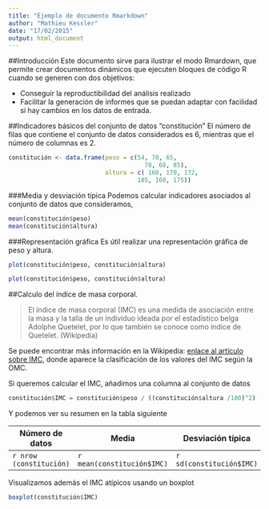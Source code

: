 ---
title: "Ejemplo de documento Rmarkdown"
author: "Mathieu Kessler"
date: "17/02/2015"
output: html_document
---
##Introducción
Este documento sirve para ilustrar el modo Rmardown, que permite crear documentos dinámicos que ejecuten bloques de código R cuando se generen con dos objetivos:

* Conseguir la reproductibilidad del análisis realizado
* Facilitar la generación de informes que se puedan adaptar con facilidad si hay cambios en los datos de entrada.

##Indicadores básicos del conjunto de datos “constitución”
<!-- Para ir insertando bloques (chunk) de códigos, se puede usar el comando "Insert chunk" del menú Code. -->
El número de filas que contiene el conjunto de datos considerados es 6, mientras que el número de columnas es 2.
```{r eval=TRUE, echo=FALSE}
constitución <- data.frame(peso = c(54, 70, 65, 
                                      78, 68, 85),
                           altura = c( 160, 170, 172,
                                    185, 160, 175))
```
###Media y desviación típica
Podemos calcular indicadores asociados al conjunto de datos que consideramos,
```{r}
mean(constitución$peso)
mean(constitución$altura)
```
###Representación gráfica
<!-- Podemos incluir gráficas que se generen en el momento de "Knit HTML". -->
Es útil realizar una representación gráfica de peso y altura.
```{r eval=TRUE, echo=FALSE}
plot(constitución$peso, constitución$altura)
```


<!-- Tenemos la opción de que aparezca o no el código del bloque, si le añadimos el argumento *echo = FALSE* en la cabecera del bloque. Si queremos por ejemplo pasar el informe a alguien a quién no le interesa el código con él que se ha generado, podremos usar este argumento en todos los bloques. -->

```{r eval=FALSE, echo=FALSE}
plot(constitución$peso, constitución$altura)
```

<!-- Existe la posibilidad de insertar código R en una línea de texto, (sin recurrir necesariamente a un bloque): -->

<!-- El número de filas que contiene el conjunto de datos considerados es `r nrow(constitución)`, mientras que el número de columnas es `r ncol(constitución)`. -->


<!-- La media del peso en el conjunto de datos considerados es `r mean(constitución$peso)` y su desviación típica es `r sd(constitución$peso)`. -->

##Calculo del índice de masa corporal.

> El índice de masa corporal (IMC) es una medida de asociación entre la masa y la talla de un individuo ideada por el estadístico belga Adolphe Quetelet, por lo que también se conoce como índice de Quetelet. (Wikipedia)

Se puede encontrar más información en la Wikipedia: [enlace al artículo sobre IMC](https://es.wikipedia.org/wiki/%C3%8Dndice_de_masa_corporal), donde aparece la clasificación de los valores del IMC según la OMC.

Si queremos calcular el IMC, añadimos una columna al conjunto de datos
```{r}
constitución$IMC = constitución$peso / ((constitución$altura /100)^2)
```

Y podemos ver su resumen en la tabla siguiente

**Número de datos**   |   **Media**  |  **Desviación típica**
----------------------|--------------|-----------------------  
`r nrow (constitución)` | `r mean(constitución$IMC)` | `r sd(constitución$IMC)`

Visualizamos además el IMC atípicos usando un boxplot

```{r eval=TRUE, echo=FALSE}
boxplot(constitución$IMC)
``` 

